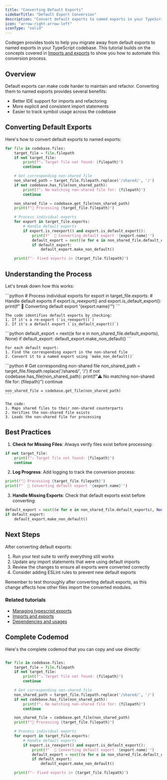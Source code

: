 ```yaml
---
title: "Converting Default Exports"
sidebarTitle: "Default Export Conversion"
description: "Convert default exports to named exports in your TypeScript codebase"
icon: "arrow-right-arrow-left"
iconType: "solid"
---
```


Codegen provides tools to help you migrate away from default exports to named exports in your TypeScript codebase. This tutorial builds on the concepts covered in [Imports and exports](/building-with-codegen/imports-and-exports) to show you how to automate this conversion process.

## Overview

Default exports can make code harder to maintain and refactor. Converting them to named exports provides several benefits:

- Better IDE support for imports and refactoring
- More explicit and consistent import statements
- Easier to track symbol usage across the codebase

## Converting Default Exports

Here's how to convert default exports to named exports:

```python
for file in codebase.files:
    target_file = file.filepath
    if not target_file:
        print(f"⚠️ Target file not found: {filepath}")
        continue

    # Get corresponding non-shared file
    non_shared_path = target_file.filepath.replace('/shared/', '/')
    if not codebase.has_file(non_shared_path):
        print(f"⚠️ No matching non-shared file for: {filepath}")
        continue

    non_shared_file = codebase.get_file(non_shared_path)
    print(f"📄 Processing {target_file.filepath}")

    # Process individual exports
    for export in target_file.exports:
        # Handle default exports
        if export.is_reexport() and export.is_default_export():
            print(f"  🔄 Converting default export '{export.name}'")
            default_export = next((e for e in non_shared_file.default_exports), None)
            if default_export:
                default_export.make_non_default()

    print(f"✨ Fixed exports in {target_file.filepath}")
```

## Understanding the Process

Let's break down how this works:

<AccordionGroup>
  <Accordion title="Finding Default Exports">
    ```python
    # Process individual exports
    for export in target_file.exports:
        # Handle default exports
        if export.is_reexport() and export.is_default_export():
            print(f"  🔄 Converting default export '{export.name}'")
    ```
    
    The code identifies default exports by checking:
    1. If it's a re-export (`is_reexport()`)
    2. If it's a default export (`is_default_export()`)
  </Accordion>

  <Accordion title="Converting to Named Exports">
    ```python
    default_export = next((e for e in non_shared_file.default_exports), None)
    if default_export:
        default_export.make_non_default()
    ```

    For each default export:
    1. Find the corresponding export in the non-shared file
    2. Convert it to a named export using `make_non_default()`
  </Accordion>

  <Accordion title="File Path Handling">
    ```python
    # Get corresponding non-shared file
    non_shared_path = target_file.filepath.replace('/shared/', '/')
    if not codebase.has_file(non_shared_path):
        print(f"⚠️ No matching non-shared file for: {filepath}")
        continue

    non_shared_file = codebase.get_file(non_shared_path)
    ```

    The code:
    1. Maps shared files to their non-shared counterparts
    2. Verifies the non-shared file exists
    3. Loads the non-shared file for processing
  </Accordion>
</AccordionGroup>

## Best Practices

1. **Check for Missing Files**: Always verify files exist before processing:
```python
if not target_file:
    print(f"⚠️ Target file not found: {filepath}")
    continue
```

2. **Log Progress**: Add logging to track the conversion process:
```python
print(f"📄 Processing {target_file.filepath}")
print(f"  🔄 Converting default export '{export.name}'")
```

3. **Handle Missing Exports**: Check that default exports exist before converting:
```python
default_export = next((e for e in non_shared_file.default_exports), None)
if default_export:
    default_export.make_non_default()
```

## Next Steps

After converting default exports:

1. Run your test suite to verify everything still works
2. Update any import statements that were using default imports
3. Review the changes to ensure all exports were converted correctly
4. Consider adding ESLint rules to prevent new default exports

<Note>
Remember to test thoroughly after converting default exports, as this change affects how other files import the converted modules.
</Note>

### Related tutorials
- [Managing typescript exports](/tutorials/managing-typescript-exports)
- [Imports and exports](/building-with-codegen/imports-and-exports)
- [Dependencies and usages](/building-with-codegen/dependencies-and-usages)

## Complete Codemod

Here's the complete codemod that you can copy and use directly:

```python

for file in codebase.files:
    target_file = file.filepath
    if not target_file:
        print(f"⚠️ Target file not found: {filepath}")
        continue

    # Get corresponding non-shared file
    non_shared_path = target_file.filepath.replace('/shared/', '/')
    if not codebase.has_file(non_shared_path):
        print(f"⚠️ No matching non-shared file for: {filepath}")
        continue

    non_shared_file = codebase.get_file(non_shared_path)
    print(f"📄 Processing {target_file.filepath}")

    # Process individual exports
    for export in target_file.exports:
        # Handle default exports
        if export.is_reexport() and export.is_default_export():
            print(f"  🔄 Converting default export '{export.name}'")
            default_export = next((e for e in non_shared_file.default_exports), None)
            if default_export:
                default_export.make_non_default()

    print(f"✨ Fixed exports in {target_file.filepath}")

``` 